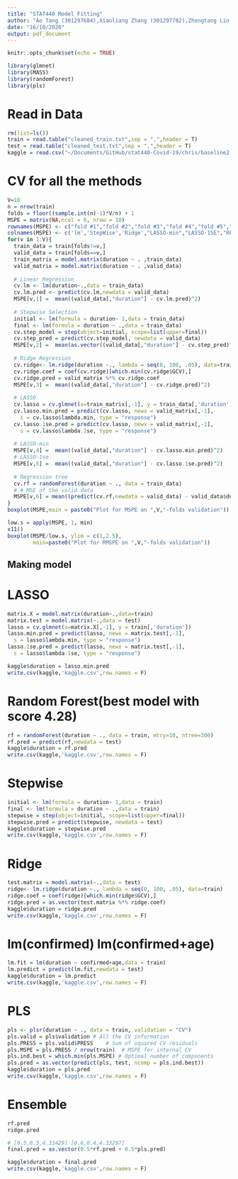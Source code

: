 ```yaml
---
title: "STAT440 Model Fitting"
author: "Ao Tang (301297684),Xiaoliang Zhang (301297782),Zhengtang Lin (301310788),Junchao Liu (301299668)"
date: "16/10/2020"
output: pdf_document
---
```


```r
knitr::opts_chunk$set(echo = TRUE)
```

```r
library(glmnet)
library(MASS)
library(randomForest)
library(pls)
```

# Read in Data
```r
rm(list=ls())
train = read.table("cleaned_train.txt",sep = ",",header = T)
test = read.table("cleaned_test.txt",sep = ",",header = T)
kaggle = read.csv("~/Documents/GitHub/stat440-Covid-19/chris/baseline2.txt",sep = ",",header = T)
```

# CV for all the methods
```r
V=10
n = nrow(train)
folds = floor((sample.int(n)-1)*V/n) + 1 
MSPE = matrix(NA,ncol = 6, nrow = 10)
rownames(MSPE) <- c("fold #1","fold #2","fold #3","fold #4","fold #5","fold #6","fold #7","fold #8","fold #9","fold #10")
colnames(MSPE) <- c('lm','StepWise','Ridge',"LASSO-min","LASSO-1SE","RF")
for(v in 1:V){
  train_data = train[folds!=v,]
  valid_data = train[folds==v,]
  train_matrix = model.matrix(duration ~ . ,train_data)
  valid_matrix = model.matrix(duration ~ . ,valid_data)
  
  # Linear Regression
  cv.lm <- lm(duration~.,data = train_data)
  cv.lm.pred <- predict(cv.lm,newdata = valid_data)
  MSPE[v,1] =  mean((valid_data[,"duration"] - cv.lm.pred)^2)
  
  # Stepwise Selection
  initial <- lm(formula = duration~ 1,data = train_data)
  final <- lm(formula = duration ~ .,data = train_data)
  cv.step_model = step(object=initial, scope=list(upper=final))
  cv.step_pred = predict(cv.step_model, newdata = valid_data)
  MSPE[v,2] =  mean(as.vector((valid_data[,"duration"] - cv.step_pred)^2))
  
  # Ridge Regression
  cv.ridge<- lm.ridge(duration ~., lambda = seq(0, 100, .05), data=train_data)
  cv.ridge.coef = coef(cv.ridge)[which.min(cv.ridge$GCV),]
  cv.ridge.pred = valid_matrix %*% cv.ridge.coef
  MSPE[v,3] =  mean((valid_data[,"duration"] - cv.ridge.pred)^2)
  
  # LASSO
  cv.lasso = cv.glmnet(x=train_matrix[,-1], y = train_data[,'duration'])
  cv.lasso.min.pred = predict(cv.lasso, newx = valid_matrix[,-1],
    s = cv.lasso$lambda.min, type = "response")
  cv.lasso.1se.pred = predict(cv.lasso, newx = valid_matrix[,-1],
    s = cv.lasso$lambda.1se, type = "response")
  
  # LASSO-min
  MSPE[v,4] =  mean((valid_data[,"duration"] - cv.lasso.min.pred)^2)
  # LASSO-1se
  MSPE[v,5] =  mean((valid_data[,"duration"] - cv.lasso.1se.pred)^2)
  
  # Regression tree
  cv.rf = randomForest(duration ~ ., data = train_data)
  # # MSE of the valid data
  MSPE[v,6] = mean((predict(cv.rf,newdata = valid_data) - valid_data$duration)^2)
}
boxplot(MSPE,main = paste0("Plot for MSPE on ",V,"-folds validation"))

low.s = apply(MSPE, 1, min) 
x11()
boxplot(MSPE/low.s, ylim = c(1,2.5),
        main=paste0("Plot for RMSPE on ",V,"-folds validation"))
```


## Making model

# LASSO              
```r
matrix.X = model.matrix(duration~.,data=train)
matrix.test = model.matrix(~.,data = test)
lasso = cv.glmnet(x=matrix.X[,-1], y = train[,'duration'])
lasso.min.pred = predict(lasso, newx = matrix.test[,-1],
  s = lasso$lambda.min, type = "response")
lasso.1se.pred = predict(lasso, newx = matrix.test[,-1],
  s = lasso$lambda.1se, type = "response")

kaggle$duration = lasso.min.pred
write.csv(kaggle,'kaggle.csv',row.names = F)
```

# Random Forest(best model with score 4.28)
```r
rf = randomForest(duration ~ ., data = train, mtry=10, ntree=300)
rf.pred = predict(rf,newdata = test)
kaggle$duration = rf.pred
write.csv(kaggle,'kaggle.csv',row.names = F)
```

# Stepwise
```r
initial <- lm(formula = duration~ 1,data = train)
final <- lm(formula = duration ~ .,data = train)
stepwise = step(object=initial, scope=list(upper=final))
stepwise.pred = predict(stepwise, newdata = test)
kaggle$duration = stepwise.pred
write.csv(kaggle,'kaggle.csv',row.names = F)
```

# Ridge
```r
test.matrix = model.matrix(~.,data = test)
ridge<- lm.ridge(duration ~., lambda = seq(0, 100, .05), data=train)
ridge.coef = coef(ridge)[which.min(ridge$GCV),]
ridge.pred = as.vector(test.matrix %*% ridge.coef)
kaggle$duration = ridge.pred
write.csv(kaggle,'kaggle.csv',row.names = F)
```

# lm(confirmed) lm(confirmed+age) 
```r
lm.fit = lm(duration ~ confirmed+age,data = train)
lm.predict = predict(lm.fit,newdata = test)
kaggle$duration = lm.predict
write.csv(kaggle,'kaggle.csv',row.names = F)
```

# PLS
```r
pls <- plsr(duration ~ ., data = train, validation = "CV")
pls.valid = pls$validation # All the CV information
pls.PRESS = pls.valid$PRESS    # Sum of squared CV residuals
pls.MSPE = pls.PRESS / nrow(train)  # MSPE for internal CV
pls.ind.best = which.min(pls.MSPE) # Optimal number of components
pls.pred = as.vector(predict(pls, test, ncomp = pls.ind.best))
kaggle$duration = pls.pred
write.csv(kaggle,'kaggle.csv',row.names = F)
```

# Ensemble
```r
rf.pred
ridge.pred

# [0.5,0.5,4.33429] [0.6,0.4,4.33297]
final.pred = as.vector(0.5*rf.pred + 0.5*pls.pred)         

kaggle$duration = final.pred
write.csv(kaggle,'kaggle.csv',row.names = F)
```